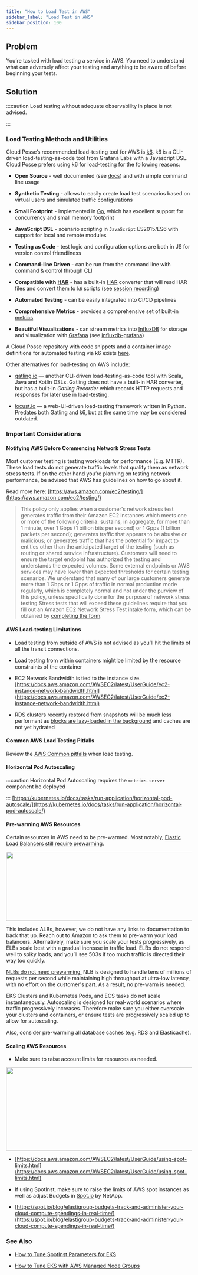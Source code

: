 ```yaml
---
title: "How to Load Test in AWS"
sidebar_label: "Load Test in AWS"
sidebar_position: 100
---
```


## Problem

You’re tasked with load testing a service in AWS. You need to understand what can adversely affect your testing and anything to be aware of before beginning your tests.

## Solution

:::caution
Load testing without adequate observability in place is not advised.

:::

### Load Testing Methods and Utilities
Cloud Posse’s recommended load-testing tool for AWS is [k6](https://k6.io/). k6 is a CLI-driven load-testing-as-code tool from Grafana Labs with a Javascript DSL. Cloud Posse prefers using k6 for load-testing for the following reasons:

- **Open Source** - well documented (see [docs](https://docs.k6.io/docs)) and with simple command line usage

- **Synthetic Testing** - allows to easily create load test scenarios based on virtual users and simulated traffic configurations

- **Small Footprint** - implemented in [Go](https://golang.org/), which has excellent support for concurrency and small memory footprint

- **JavaScript DSL** - scenario scripting in `JavaScript` ES2015/ES6 with support for local and remote modules

- **Testing as Code** - test logic and configuration options are both in JS for version control friendliness

- **Command-line Driven** - can be run from the command line with command & control through CLI

- **Compatible with** [**HAR**](http://www.softwareishard.com/blog/har-12-spec/) - has a built-in [HAR](http://www.softwareishard.com/blog/har-12-spec/) converter that will read HAR files and convert them to `k6` scripts (see [session recording](https://docs.k6.io/docs/session-recording-har-support))

- **Automated Testing** - can be easily integrated into CI/CD pipelines

- **Comprehensive Metrics** - provides a comprehensive set of built-in [metrics](https://docs.k6.io/docs/result-metrics)

- **Beautiful Visualizations** - can stream metrics into [InfluxDB](https://www.influxdata.com/) for storage and visualization with [Grafana](https://grafana.com/) (see [influxdb-grafana](https://docs.k6.io/docs/influxdb-grafana))

A Cloud Posse repository with code snippets and a container image definitions for automated testing via k6 exists [here](https://github.com/cloudposse/load-testing).

Other alternatives for load-testing on AWS include:

- [gatling.io](https://gatling.io/) — another CLI-driven load-testing-as-code tool with Scala, Java and Kotlin DSLs. Gatling does not have a built-in HAR converter, but has a built-in _Gatling Recorder_ which records HTTP requests and responses for later use in load-testing.

- [locust.io](https://locust.io/) — a web-UI-driven load-testing framework written in Python. Predates both Gatling and k6, but at the same time may be considered outdated.

### Important Considerations

#### Notifying AWS Before Commencing Network Stress Tests
Most customer testing is testing workloads for performance (E.g. MTTR).  These load tests do not generate traffic levels that qualify them as network stress tests. If on the other hand you’re planning on testing network performance, be advised that AWS has guidelines on how to go about it.

Read more here: [https://aws.amazon.com/ec2/testing/](https://aws.amazon.com/ec2/testing/)

> This policy only applies when a customer's network stress test generates traffic from their Amazon EC2 instances which meets one or more of the following criteria: sustains, in aggregate, for more than 1 minute, over 1 Gbps (1 billion bits per second) or 1 Gpps (1 billion packets per second); generates traffic that appears to be abusive or malicious; or generates traffic that has the potential for impact to entities other than the anticipated target of the testing (such as routing or shared service infrastructure). Customers will need to ensure the target endpoint has authorized the testing and understands the expected volumes. Some external endpoints or AWS services may have lower than expected thresholds for certain testing scenarios. We understand that many of our large customers generate more than 1 Gbps or 1 Gpps of traffic in normal production mode regularly, which is completely normal and not under the purview of this policy, unless specifically done for the purpose of network stress testing.Stress tests that will exceed these guidelines require that you fill out an Amazon EC2 Network Stress Test intake form, which can be obtained by [completing the form](https://console.aws.amazon.com/support/contacts#/simulated-events).

#### AWS Load-testing Limitations
- Load testing from outside of AWS is not advised as you’ll hit the limits of all the transit connections.

- Load testing from within containers might be limited by the resource constraints of the container

- EC2 Network Bandwidth is tied to the instance size. [https://docs.aws.amazon.com/AWSEC2/latest/UserGuide/ec2-instance-network-bandwidth.html](https://docs.aws.amazon.com/AWSEC2/latest/UserGuide/ec2-instance-network-bandwidth.html)

- RDS clusters recently restored from snapshots will be much less performant as [blocks are lazy-loaded in the background](https://docs.aws.amazon.com/AmazonRDS/latest/UserGuide/USER_RestoreFromSnapshot.html#:~:text=The%20DB%20instance%20continues%20to%20load%20data%20in%20the%20background.%20This%20is%20known%20as%20lazy%20loading.) and caches are not yet hydrated

#### Common AWS Load Testing Pitfalls
Review the [AWS Common pitfalls](https://aws.amazon.com/articles/best-practices-in-evaluating-elastic-load-balancing/#:~:text=Common%20Pitfalls%20When%20Testing%20Elastic%20Load%20Balancing) when load testing.

#### Horizontal Pod Autoscaling

:::caution
Horizontal Pod Autoscaling requires the `metrics-server` component be deployed

:::
[https://kubernetes.io/docs/tasks/run-application/horizontal-pod-autoscale/](https://kubernetes.io/docs/tasks/run-application/horizontal-pod-autoscale/)

#### Pre-warming AWS Resources
Certain resources in AWS need to be pre-warmed. Most notably, [Elastic Load Balancers still require prewarming](https://aws.amazon.com/articles/best-practices-in-evaluating-elastic-load-balancing/#pre-warming).

<img src="/assets/refarch/cleanshot-2022-02-07-at-18.25.34-20220208-002609.png" height="187" width="773" /><br/>

This includes ALBs, however, we do not have any links to documentation to back that up. Reach out to Amazon to ask them to pre-warm your load balancers. Alternatively, make sure you scale your tests progressively, as ELBs scale best with a gradual increase in traffic load. ELBs do not respond well to spiky loads, and you’ll see 503s if too much traffic is directed their way too quickly.

[NLBs do not need prewarming.](https://aws.amazon.com/blogs/aws/new-network-load-balancer-effortless-scaling-to-millions-of-requests-per-second/) NLB is designed to handle tens of millions of requests per second while maintaining high throughput at ultra-low latency, with no effort on the customer's part. As a result, no pre-warm is needed.

EKS Clusters and Kubernetes Pods, and ECS tasks do not scale instantaneously. Autoscaling is designed for real-world scenarios where traffic progressively increases. Therefore make sure you either overscale your clusters and containers, or ensure tests are progressively scaled up to allow for autoscaling.

Also, consider pre-warming all database caches (e.g. RDS and Elasticache).

#### Scaling AWS Resources
- Make sure to raise account limits for resources as needed.

<img src="/assets/refarch/cleanshot-2022-02-07-at-18.16.18-20220208-001639.png" height="226" width="754" /><br/>

- [https://docs.aws.amazon.com/AWSEC2/latest/UserGuide/using-spot-limits.html](https://docs.aws.amazon.com/AWSEC2/latest/UserGuide/using-spot-limits.html)

- If using SpotInst, make sure to raise the limits of AWS spot instances as well as adjust Budgets in [Spot.io](https://console.spotinst.com/spt/budget/aws) by NetApp.

- [https://spot.io/blog/elastigroup-budgets-track-and-administer-your-cloud-compute-spendings-in-real-time/](https://spot.io/blog/elastigroup-budgets-track-and-administer-your-cloud-compute-spendings-in-real-time/)

### See Also
- [How to Tune SpotInst Parameters for EKS](/reference-architecture/how-to-guides/integrations/spotinst/how-to-tune-spotinst-parameters-for-eks)

- [How to Tune EKS with AWS Managed Node Groups](/reference-architecture/how-to-guides/tutorials/how-to-tune-eks-with-aws-managed-node-groups)



